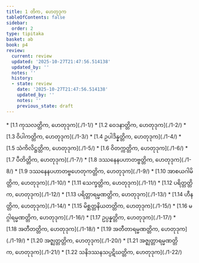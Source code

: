 ```yaml
---
title: 1 တိက, ဟေတုဒုက
tableOfContents: false
sidebar:
  order: 2
type: tipitaka
basket: ab
book: p4
review:
  current: review
  updated: '2025-10-27T21:47:56.514138'
  updated_by: ''
  notes: ''
  history:
  - state: review
    date: '2025-10-27T21:47:56.514138'
    updated_by: ''
    notes: ''
    previous_state: draft
---
```



<ReviewStatus review={frontmatter.review} showDetails={true} />

<HypothesisAnnotation frontmatter={frontmatter} />

<DynamicBreadcrumb />



<TableOfContents book="p4" section="1">
* [1.1 ကုသလတ္တိက, ဟေတုဒုက](./1-1/)
* [1.2 ဝေဒနာတ္တိက, ဟေတုဒုက](./1-2/)
* [1.3 ဝိပါကတ္တိက, ဟေတုဒုက](./1-3/)
* [1.4 ဥပါဒိန္နတ္တိက, ဟေတုဒုက](./1-4/)
* [1.5 သံကိလိဋ္ဌတ္တိက, ဟေတုဒုက](./1-5/)
* [1.6 ဝိတက္ကတ္တိက, ဟေတုဒုက](./1-6/)
* [1.7 ပီတိတ္တိက, ဟေတုဒုက](./1-7/)
* [1.8 ဒဿနေနပဟာတဗ္ဗတ္တိက, ဟေတုဒုက](./1-8/)
* [1.9 ဒဿနေနပဟာတဗ္ဗဟေတုကတ္တိက, ဟေတုဒုက](./1-9/)
* [1.10 အာစယဂါမိတ္တိက, ဟေတုဒုက](./1-10/)
* [1.11 သေက္ခတ္တိက, ဟေတုဒုက](./1-11/)
* [1.12 ပရိတ္တတ္တိက, ဟေတုဒုက](./1-12/)
* [1.13 ပရိတ္တာရမ္မဏတ္တိက, ဟေတုဒုက](./1-13/)
* [1.14 ဟီနတ္တိက, ဟေတုဒုက](./1-14/)
* [1.15 မိစ္ဆတ္တနိယတတ္တိက, ဟေတုဒုက](./1-15/)
* [1.16 မဂ္ဂါရမ္မဏတ္တိက, ဟေတုဒုက](./1-16/)
* [1.17 ဥပ္ပန္နတ္တိက, ဟေတုဒုက](./1-17/)
* [1.18 အတီတတ္တိက, ဟေတုဒုက](./1-18/)
* [1.19 အတီတာရမ္မဏတ္တိက, ဟေတုဒုက](./1-19/)
* [1.20 အဇ္ဈတ္တတ္တိက, ဟေတုဒုက](./1-20/)
* [1.21 အဇ္ဈတ္တာရမ္မဏတ္တိက, ဟေတုဒုက](./1-21/)
* [1.22 သနိဒဿနသပ္ပဋိဃတ္တိက, ဟေတုဒုက](./1-22/)
</TableOfContents>